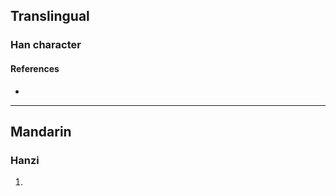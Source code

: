 {{character info/new}}
==Translingual==

===Han character===
{{Han char|rn=94|rad=犬|as=08|sn=11|four=43227|canj=KHHSB,KHISB,XKHHS,XKHIS|ids=⿰犭肩}}

====References====
* {{Han ref|kx=0713.030|dkj=20475|dj=1125.030|hdz=21354.190|uh=730F|ud=29455|bh=D668|bd=54888}}

----

==Mandarin==

===Hanzi===
{{cmn-hanzi|pin=[[jiān]] ([[jian1]]), [[yā]] ([[ya1]]), [[yàn]] ([[yan4]])|wg=chien<sup>1</sup>, ya<sup>1</sup>, yen<sup>4</sup>}}

# {{defn|lang=cmn|sort=犬08}}